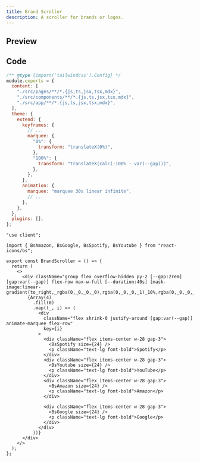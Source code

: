 ```yaml
---
title: Brand Scroller
description: A scroller for brands or logos.
---
```



## Preview

<PreviewContainer>
  <BrandScroller />
</PreviewContainer>

## Code

```js title="tailwind.config.js"
/** @type {import('tailwindcss').Config} */
module.exports = {
  content: [
    "./src/pages/**/*.{js,ts,jsx,tsx,mdx}",
    "./src/components/**/*.{js,ts,jsx,tsx,mdx}",
    "./src/app/**/*.{js,ts,jsx,tsx,mdx}",
  ],
  theme: {
    extend: {
      keyframes: {
        // ...
        marquee: {
          "0%": {
            transform: "translateX(0%)",
          },
          "100%": {
            transform: "translateX(calc(-100% - var(--gap)))",
          },
        },
      },
      animation: {
        marquee: "marquee 30s linear infinite",
        // ...
      },
    },
  },
  plugins: [],
};
```

```tsx title="BrandScroller.tsx"
"use client";

import { BsAmazon, BsGoogle, BsSpotify, BsYoutube } from "react-icons/bs";

export const BrandScroller = () => {
  return (
    <>
      <div className="group flex overflow-hidden py-2 [--gap:2rem] [gap:var(--gap)] flex-row max-w-full [--duration:40s] [mask-image:linear-gradient(to_right,_rgba(0,_0,_0,_0),rgba(0,_0,_0,_1)_10%,rgba(0,_0,_0,_1)_90%,rgba(0,_0,_0,_0))]">
        {Array(4)
          .fill(0)
          .map((_, i) => (
            <div
              className="flex shrink-0 justify-around [gap:var(--gap)] animate-marquee flex-row"
              key={i}
            >
              <div className="flex items-center w-28 gap-3">
                <BsSpotify size={24} />
                <p className="text-lg font-bold">Spotify</p>
              </div>
              <div className="flex items-center w-28 gap-3">
                <BsYoutube size={24} />
                <p className="text-lg font-bold">YouTube</p>
              </div>
              <div className="flex items-center w-28 gap-3">
                <BsAmazon size={24} />
                <p className="text-lg font-bold">Amazon</p>
              </div>

              <div className="flex items-center w-28 gap-3">
                <BsGoogle size={24} />
                <p className="text-lg font-bold">Google</p>
              </div>
            </div>
          ))}
      </div>
    </>
  );
};
```
